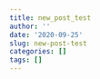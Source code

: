 ```yaml
---
title: new_post_test
author: ''
date: '2020-09-25'
slug: new-post-test
categories: []
tags: []
---
```

